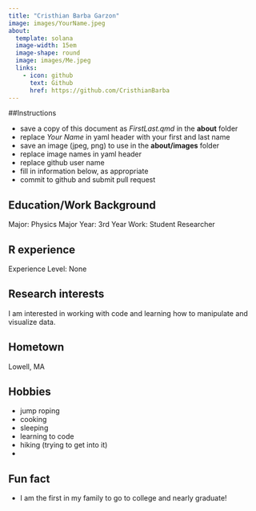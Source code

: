 ```yaml
---
title: "Cristhian Barba Garzon"
image: images/YourName.jpeg
about:
  template: solana
  image-width: 15em
  image-shape: round
  image: images/Me.jpeg
  links:
    - icon: github
      text: Github
      href: https://github.com/CristhianBarba
---
```


##Instructions

  - save a copy of this document as *FirstLast.qmd* in the **about** folder
  - replace *Your Name* in yaml header with your first and last name
  - save an image (jpeg, png) to use in the **about/images** folder
  - replace image names in yaml header
  - replace github user name
  - fill in information below, as appropriate
  - commit to github and submit pull request

## Education/Work Background
Major: Physics Major
Year: 3rd Year
Work: Student Researcher 


## R experience
Experience Level: None

## Research interests
I am interested in working with code and learning how to manipulate and visualize data.

## Hometown
Lowell, MA

## Hobbies
- jump roping 
- cooking 
- sleeping 
- learning to code
- hiking (trying to get into it)
- 

## Fun fact
- I am the first in my family to go to college and nearly graduate! 
